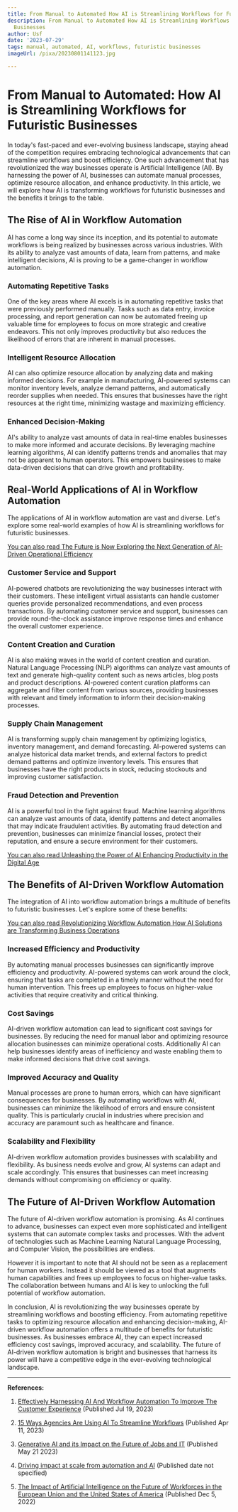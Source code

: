 ```yaml
---
title: From Manual to Automated How AI is Streamlining Workflows for Futuristic Businesses
description: From Manual to Automated How AI is Streamlining Workflows for Futuristic
  Businesses
author: Usf
date: '2023-07-29'
tags: manual, automated, AI, workflows, futuristic businesses
imageUrl: /pixa/20230801141123.jpg

---
```

# From  Manual to Automated: How AI is Streamlining Workflows for Futuristic Businesses

In today's fast-paced and ever-evolving business landscape, staying ahead of the competition requires  embracing technological advancements that can streamline workflows  and boost efficiency.  One such advancement that  has revolutionized the way businesses operate is Artificial Intelligence (AI). By harnessing the power of AI,  businesses  can automate manual processes, optimize resource allocation, and enhance productivity. In this article, we will explore how AI is transforming workflows for futuristic businesses  and the benefits it brings to the table.

## The Rise  of AI in Workflow Automation

AI has come a long way since  its inception, and its potential to automate workflows is being realized  by businesses across various industries. With its ability to analyze vast amounts of data, learn from patterns, and make intelligent decisions,  AI is proving to be a game-changer  in workflow automation.

###  Automating  Repetitive  Tasks

One of the key areas where AI excels is in automating repetitive tasks that were previously  performed manually. Tasks such as data entry, invoice processing, and  report generation can now be automated freeing up valuable time for employees to focus on more strategic and creative endeavors. This not only improves productivity but also reduces the likelihood of errors that are inherent in manual processes.

### Intelligent  Resource  Allocation

AI can also optimize resource allocation by analyzing data and making informed decisions. For example in manufacturing, AI-powered systems can  monitor inventory levels, analyze demand patterns, and automatically reorder supplies when needed. This ensures that  businesses have the right resources at the right  time, minimizing wastage and maximizing efficiency.

### Enhanced Decision-Making

AI's ability  to analyze vast  amounts of data in real-time enables  businesses to make more informed and accurate decisions. By  leveraging machine learning algorithms, AI can identify patterns trends and anomalies that  may not be apparent to human operators. This empowers businesses to make data-driven decisions that  can drive growth and profitability.

## Real-World Applications of AI in Workflow Automation

The applications of AI in workflow automation are  vast and diverse. Let's explore some real-world examples of how AI is streamlining workflows for  futuristic businesses.

[You can also read The Future is Now Exploring the Next Generation of AI-Driven Operational Efficiency](The%20Future%20is%20Now%20Exploring%20the%20Next%20Generation%20of%20AI-Driven%20Operational%20Efficiency)


###  Customer Service and Support

AI-powered  chatbots are revolutionizing the way businesses interact with their customers. These intelligent virtual assistants can handle customer queries provide personalized recommendations, and  even process  transactions. By automating customer service and support, businesses can  provide  round-the-clock assistance improve response  times and  enhance the overall customer experience.

### Content  Creation and Curation

AI is also making waves in  the world of content creation and curation. Natural Language Processing (NLP) algorithms can analyze vast  amounts of text and generate high-quality content such as news  articles, blog posts and product descriptions. AI-powered content curation platforms can aggregate and filter content from various sources, providing businesses  with relevant and timely information to inform their decision-making processes.

### Supply Chain Management

AI is transforming supply chain management by optimizing logistics, inventory management, and demand forecasting. AI-powered systems can analyze historical data market trends, and external factors to  predict demand patterns and optimize inventory levels. This ensures that businesses have the right products in stock, reducing stockouts and improving customer satisfaction.

### Fraud Detection and Prevention

AI is a powerful tool in the fight against  fraud. Machine learning algorithms can analyze vast amounts of  data, identify patterns  and detect anomalies that may indicate fraudulent activities. By automating fraud detection and prevention, businesses can minimize financial losses, protect their reputation,  and ensure a secure environment  for their customers.

[You can also read Unleashing the Power of AI  Enhancing Productivity in the Digital Age](Unleashing%20the%20Power%20of%20AI%20Enhancing%20Productivity%20in%20the%20Digital%20Age)


## The Benefits of AI-Driven  Workflow Automation

The integration  of AI  into workflow automation brings a multitude of benefits to futuristic businesses.  Let's explore  some of these benefits:

[You  can also read Revolutionizing Workflow  Automation How AI Solutions are Transforming Business Operations](Revolutionizing%20Workflow%20Automation%20How%20AI%20Solutions%20are%20Transforming%20Business%20Operations)


### Increased Efficiency and Productivity

By automating  manual processes businesses can significantly improve efficiency and productivity. AI-powered systems can work  around  the clock, ensuring that tasks are completed in a timely manner without the  need  for human intervention.  This  frees up employees to  focus on higher-value activities that require creativity and critical thinking.

### Cost Savings

AI-driven  workflow automation can lead to significant cost savings for businesses. By reducing  the need for manual labor  and optimizing resource allocation businesses can  minimize operational costs. Additionally AI can help businesses  identify areas  of inefficiency and waste enabling them to  make informed decisions that drive cost savings.

### Improved Accuracy and Quality

Manual processes are prone to human errors, which can have significant consequences for businesses. By automating workflows with AI, businesses can  minimize  the likelihood of errors and ensure consistent  quality. This is particularly crucial in industries where precision and accuracy are  paramount such as  healthcare and finance.

### Scalability and Flexibility

AI-driven workflow automation provides businesses with scalability and flexibility. As business needs evolve and grow, AI systems can adapt and scale accordingly. This ensures that businesses  can meet increasing demands without compromising on  efficiency or quality.

## The Future of AI-Driven Workflow Automation

The future of AI-driven workflow automation is promising.  As AI continues to advance, businesses can expect even more sophisticated and intelligent systems that can automate complex  tasks and  processes. With the advent of technologies such as Machine Learning Natural Language  Processing, and Computer Vision, the possibilities  are endless.

However it is important to note that AI should not be seen as a  replacement for human workers. Instead it should be viewed  as a tool that augments human capabilities and frees up employees to focus  on  higher-value tasks. The collaboration between humans and AI is key to unlocking the full potential of workflow automation.

In conclusion, AI is revolutionizing the way businesses operate by streamlining workflows and boosting efficiency. From  automating repetitive tasks to optimizing resource allocation and  enhancing decision-making, AI-driven workflow automation  offers a multitude of benefits for futuristic businesses. As businesses embrace AI, they can expect increased efficiency cost savings, improved accuracy, and scalability. The future of AI-driven workflow automation is bright and businesses that  harness its  power will have a competitive edge  in the ever-evolving technological landscape.

---

**References:**

1. [Effectively Harnessing  AI And Workflow Automation To Improve The Customer Experience](https://www.forbes.com/sites/forbestechcouncil/2023/07/19/effectively-harnessing-ai-and-workflow-automation-to-improve-the-customer-experience/?sh=24aed0963805) (Published Jul 19, 2023)

2.  [15 Ways Agencies Are Using AI  To Streamline Workflows](https://www.forbes.com/sites/forbesagencycouncil/2023/04/11/15-ways-agencies-are-using-ai-to-streamline-workflows/?sh=24a874705d93) (Published Apr 11, 2023)

3. [Generative  AI and its Impact on the Future of Jobs and IT](https://www.linkedin.com/pulse/generative-ai-its-impact-future-jobs-vishnu-murali)  (Published May 21 2023)

4. [Driving  impact at scale from  automation and AI](https://www.mckinsey.com/~/media/McKinsey/Business%20Functions/McKinsey%20Digital/Our%20Insights/Driving%20impact%20at%20scale%20from%20automation%20and%20AI/Driving-impact-at-scale-from-automation-and-AI.ashx) (Published  date not specified)

5. [The Impact of Artificial Intelligence on the Future of Workforces in the European Union  and the United  States  of America](https://www.whitehouse.gov/wp-content/uploads/2022/12/TTC-EC-CEA-AI-Report-12052022-1.pdf) (Published Dec  5, 2022)